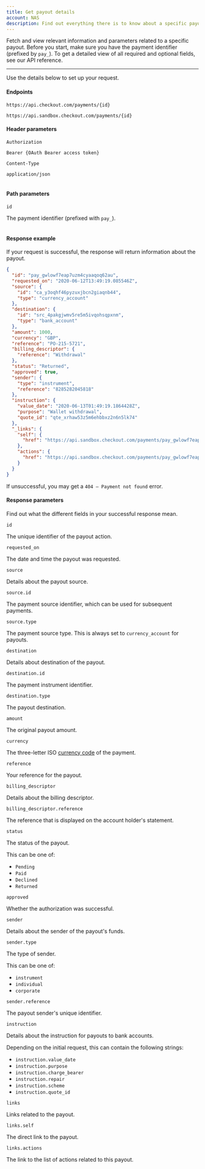 ```yaml
---
title: Get payout details
account: NAS
description: Find out everything there is to know about a specific payout, from its status to the type of sender.
---
```


Fetch and view relevant information and parameters related to a specific payout. Before you start, make sure you have the payment identifier (prefixed by `pay_`). To get a detailed view of all required and optional fields, see our <ExternalLink href="https://api-reference.checkout.com/preview/crusoe" target="_blank">API reference</ExternalLink>.

---

Use the details below to set up your request.

#### Endpoints

<tabs>
<tab title="Live">
<LineCodeWrapper type="get">

`https://api.checkout.com/payments/{id}`

</LineCodeWrapper>
</tab>
<tab title="Sandbox">
<LineCodeWrapper type="get">

`https://api.sandbox.checkout.com/payments/{id}`

</LineCodeWrapper>
</tab>
</tabs>

#### Header parameters

<Table>
<TableHead headers={["Header", "Value"]} />
<TableBody>
<TableRow>
<TableCell>

`Authorization`

<StatusTag type="required"/>

</TableCell>
<TableCell>

`Bearer {OAuth Bearer access token}`

</TableCell>
</TableRow>
<TableRow>
<TableCell>

`Content-Type`

<StatusTag type="required"/>

</TableCell>
<TableCell>

`application/json`

</TableCell>
</TableRow>
</TableBody>
</Table>

#### Path parameters

<Table>
<TableHead headers={["Path", "Value"]} />
<TableBody>
<TableRow>
<TableCell>

`id`

<StatusTag type="required"/>

</TableCell>
<TableCell>

The payment identifier (prefixed with `pay_`).

</TableCell>
</TableRow>
</TableBody>
</Table>

#### Response example

If your request is successful, the response will return information about the payout.

```json
{
  "id": "pay_gwlowf7eap7uzm4cyaaqoq62au",
  "requested_on": "2020-06-12T13:49:19.085546Z",
  "source": {
    "id": "ca_y3oqhf46pyzuxjbcn2giaqnb44",
    "type": "currency_account"
  },
  "destination": {
    "id": "src_4pakgjwmv5re5m5ivqohsqpxnm",
    "type": "bank_account"
  },
  "amount": 1000,
  "currency": "GBP",
  "reference": "PO-215-5721",
  "billing_descriptor": {
    "reference": "Withdrawal"
  },
  "status": "Returned",
  "approved": true,
  "sender": {
    "type": "instrument",
    "reference": "8285282045818"
  },
  "instruction": {
    "value_date": "2020-06-13T01:49:19.1864428Z",
    "purpose": "Wallet withdrawal",
    "quote_id": "qte_xrhaw53z5m6ehbbxz2n6n5lk74"
  },
  "_links": {
    "self": {
      "href": "https://api.sandbox.checkout.com/payments/pay_gwlowf7eap7uzm4cyaaqoq62au"
    },
    "actions": {
      "href": "https://api.sandbox.checkout.com/payments/pay_gwlowf7eap7uzm4cyaaqoq62au/actions"
    }
  }
}
```

<TipBox variant="info">

If unsuccessful, you may get a `404 – Payment not found` error.

</TipBox>

#### Response parameters

Find out what the different fields in your successful response mean.

<Table>
<TableHead headers={["Field name", "Description"]} />
<TableBody>
<TableRow>
<TableCell>

`id`

<TypeTag type="string" />

</TableCell>
<TableCell>

The unique identifier of the payout action.

</TableCell>
</TableRow>
<TableRow>
<TableCell>

`requested_on`

<TypeTag type="string" />

</TableCell>
<TableCell>

The date and time the payout was requested.

</TableCell>
</TableRow>
<TableRow>
<TableCell>

`source`

<TypeTag type="object" />

</TableCell>
<TableCell>

Details about the payout source.

</TableCell>
</TableRow>
<TableRow>
<TableCell>

`source.id`

<TypeTag type="string" />

</TableCell>
<TableCell>

The payment source identifier, which can be used for subsequent payments.

</TableCell>
</TableRow>
<TableRow>
<TableCell>

`source.type`

<TypeTag type="string" />

</TableCell>
<TableCell>

The payment source type. This is always set to `currency_account` for payouts.

</TableCell>
</TableRow>
<TableRow>
<TableCell>

`destination`

<TypeTag type="object" />

</TableCell>
<TableCell>

Details about destination of the payout.

</TableCell>
</TableRow>
<TableRow>
<TableCell>

`destination.id`

<TypeTag type="string" />

</TableCell>
<TableCell>

The payment instrument identifier.

</TableCell>
</TableRow>
<TableRow>
<TableCell>

`destination.type`

<TypeTag type="string" />

</TableCell>
<TableCell>

The payout destination.

</TableCell>
</TableRow>
<TableRow>
<TableCell>

`amount`

<TypeTag type="integer" />

</TableCell>
<TableCell>

The original payout amount.

</TableCell>
</TableRow>
<TableRow>
<TableCell>

`currency`

<TypeTag type="string" />

</TableCell>
<TableCell>

The three-letter ISO [currency code](/resources/codes/currency-codes) of the payment.

</TableCell>
</TableRow>
<TableRow>
<TableCell>

`reference`

<TypeTag type="string" />

</TableCell>
<TableCell>

Your reference for the payout.

</TableCell>
</TableRow>
<TableRow>
<TableCell>

`billing_descriptor`

<TypeTag type="object" />

</TableCell>
<TableCell>

Details about the billing descriptor.

</TableCell>
</TableRow>
<TableRow>
<TableCell>

`billing_descriptor.reference`

<TypeTag type="string" />

</TableCell>
<TableCell>

The reference that is displayed on the account holder's statement.

</TableCell>
</TableRow>
<TableRow>
<TableCell>

`status`

<TypeTag type="string" />

</TableCell>
<TableCell>

The status of the payout.

This can be one of:
* `Pending`
* `Paid`
* `Declined`
* `Returned`

</TableCell>
</TableRow>
<TableRow>
<TableCell>

`approved`

<TypeTag type="boolean" />

</TableCell>
<TableCell>

Whether the authorization was successful.

</TableCell>
</TableRow>
<TableRow>
<TableCell>

`sender`

<TypeTag type="object" />

</TableCell>
<TableCell>

Details about the sender of the payout's funds.

</TableCell>
</TableRow>
<TableRow>
<TableCell>

`sender.type`

<TypeTag type="string" />

</TableCell>
<TableCell>

The type of sender.

This can be one of:
* `instrument`
* `individual`
* `corporate`

</TableCell>
</TableRow>
<TableRow>
<TableCell>

`sender.reference`

<TypeTag type="string" />

</TableCell>
<TableCell>

The payout sender's unique identifier.

</TableCell>
</TableRow>
<TableRow>
<TableCell>

`instruction`

<TypeTag type="object" />

</TableCell>
<TableCell>

Details about the instruction for payouts to bank accounts.

Depending on the initial request, this can contain the following strings:
* `instruction.value_date`
* `instruction.purpose`
* `instruction.charge_bearer`
* `instruction.repair`
* `instruction.scheme`
* `instruction.quote_id`

</TableCell>
</TableRow>
<TableRow>
<TableCell>

`links`

<TypeTag type="object" />

</TableCell>
<TableCell>

Links related to the payout.

</TableCell>
</TableRow>
<TableRow>
<TableCell>

`links.self`

<TypeTag type="string" />

</TableCell>
<TableCell>

The direct link to the payout.

</TableCell>
</TableRow>
<TableRow>
<TableCell>

`links.actions`

<TypeTag type="string" />

</TableCell>
<TableCell>

The link to the list of actions related to this payout.

</TableCell>
</TableRow>
</TableBody>
</Table>
